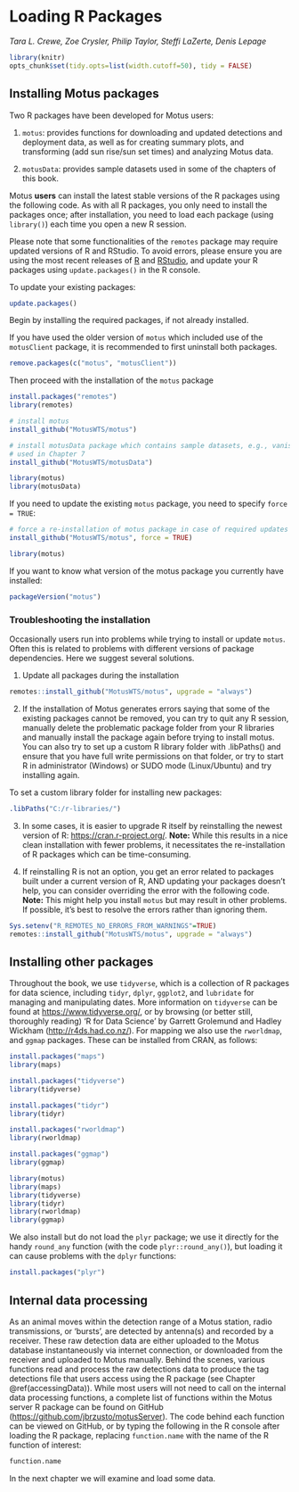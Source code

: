 # Loading R Packages {#loadingPackages}

*Tara L. Crewe, Zoe Crysler, Philip Taylor, Steffi LaZerte, Denis Lepage*

```r

library(knitr)
opts_chunk$set(tidy.opts=list(width.cutoff=50), tidy = FALSE)

```

## Installing Motus packages
Two R packages have been developed for Motus users:

1. `motus`: provides functions for downloading and updated detections and deployment data, as well as for creating summary plots, and transforming (add sun rise/sun set times) and analyzing Motus data.

2. `motusData`: provides sample datasets used in some of the chapters of this book.

Motus **users** can install the latest stable versions of the R packages using the following code. As with all R packages, you only need to install the packages once; after installation, you need to load each package (using `library()`) each time you open a new R session. 

Please note that some functionalities of the `remotes` package may require updated versions of R and RStudio. To avoid errors, please ensure you are using the most recent releases of [R](https://www.r-project.org/) and [RStudio](https://www.rstudio.com/products/RStudio/), and update your R packages using `update.packages()` in the R console.

To update your existing packages:

```r
update.packages()                         
```

Begin by installing the required packages, if not already installed.

If you have used the older version of `motus` which included use of the `motusClient` package, it is recommended to first uninstall both packages.

```r
remove.packages(c("motus", "motusClient"))
```

Then proceed with the installation of the `motus` package

```r
install.packages("remotes")
library(remotes)

# install motus
install_github("MotusWTS/motus")

# install motusData package which contains sample datasets, e.g., vanishBearing
# used in Chapter 7
install_github("MotusWTS/motusData")

library(motus)
library(motusData)

```

If you need to update the existing `motus` package, you need to specify `force = TRUE`:
```r
# force a re-installation of motus package in case of required updates
install_github("MotusWTS/motus", force = TRUE)

library(motus)
```

If you want to know what version of the motus package you currently have installed:
```r
packageVersion("motus")
```

### Troubleshooting the installation

Occasionally users run into problems while trying to install or update `motus`. Often this is related to problems with different versions of package dependencies. Here we suggest several solutions.

1. Update all packages during the installation

```r
remotes::install_github("MotusWTS/motus", upgrade = "always")
```

2. If the installation of Motus generates errors saying that some of the existing packages cannot be removed, you can try to quit any R session, manually delete the problematic package folder from your R libraries and manually install the package again before trying to install motus. You can also try to set up a custom R library folder with .libPaths() and ensure that you have full write permissions on that folder, or try to start R in administrator (Windows) or SUDO mode (Linux/Ubuntu) and try installing again.

To set a custom library folder for installing new packages:
```r
.libPaths("C:/r-libraries/")
```

3. In some cases, it is easier to upgrade R itself by reinstalling the newest version of R: <https://cran.r-project.org/>. **Note:** While this results in a nice clean installation with fewer problems, it necessitates the re-installation of R packages which can be time-consuming.

4. If reinstalling R is not an option, you get an error related to packages built under a current version of R, AND updating your packages doesn't help, you can consider overriding the error with the following code. **Note:** This might help you install `motus` but may result in other problems. If possible, it's best to resolve the errors rather than ignoring them.

```r
Sys.setenv("R_REMOTES_NO_ERRORS_FROM_WARNINGS"=TRUE)
remotes::install_github("MotusWTS/motus", upgrade = "always")
```


## Installing other packages
Throughout the book, we use `tidyverse`, which is a collection of R packages for data science, including `tidyr`, `dplyr`, `ggplot2`, and `lubridate` for managing and manipulating dates. More information on `tidyverse` can be found at <https://www.tidyverse.org/>, or by browsing (or better still, thoroughly reading) 'R for Data Science' by Garrett Grolemund and Hadley Wickham (<http://r4ds.had.co.nz/>). For mapping we also use the `rworldmap`, and `ggmap` packages.  These can be installed from CRAN, as follows:

```r
install.packages("maps")
library(maps)

install.packages("tidyverse")
library(tidyverse)

install.packages("tidyr")
library(tidyr)

install.packages("rworldmap")
library(rworldmap)

install.packages("ggmap")
library(ggmap)
```
```r
library(motus)
library(maps)
library(tidyverse)
library(tidyr)
library(rworldmap)
library(ggmap)
```
We also install but do not load the `plyr` package; we use it directly for the handy `round_any` function (with the code `plyr::round_any()`), but loading it can cause problems with the `dplyr` functions:

```r

install.packages("plyr")

```

## Internal data processing {#internalProcessing}

As an animal moves within the detection range of a Motus station, radio transmissions, or 'bursts', are detected by antenna(s) and recorded by a receiver. These raw detection data are either uploaded to the Motus database instantaneously via internet connection, or downloaded from the receiver and uploaded to Motus manually. Behind the scenes, various functions read and process the raw detections data to produce the tag detections file that users access using the R package (see Chapter \@ref(accessingData)). While most users will not need to call on the internal data processing functions, a complete list of functions within the Motus server R package can be found on GitHub (<https://github.com/jbrzusto/motusServer>). The code behind each function can be viewed on GitHub, or by typing the following in the R console after loading the R package, replacing `function.name` with the name of the R function of interest:

```r
function.name
```

In the next chapter we will examine and load some data.